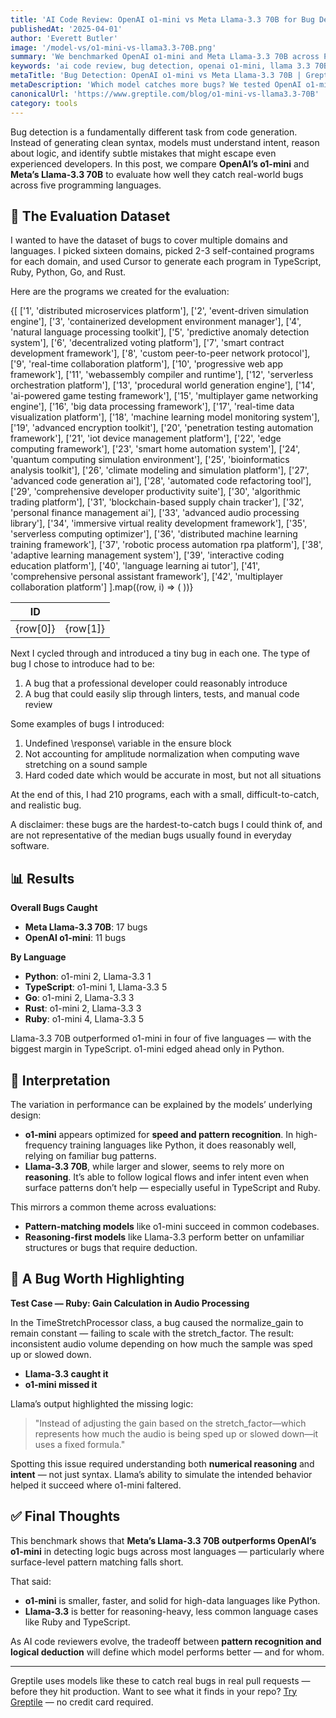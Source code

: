 ```yaml
---
title: 'AI Code Review: OpenAI o1-mini vs Meta Llama-3.3 70B for Bug Detection'
publishedAt: '2025-04-01'
author: 'Everett Butler'
image: '/model-vs/o1-mini-vs-llama3.3-70B.png'
summary: 'We benchmarked OpenAI o1-mini and Meta Llama-3.3 70B across Python, TypeScript, Go, Rust, and Ruby to compare their bug detection capabilities.'
keywords: 'ai code review, bug detection, openai o1-mini, llama 3.3 70B, reasoning models, software verification'
metaTitle: 'Bug Detection: OpenAI o1-mini vs Meta Llama-3.3 70B | Greptile'
metaDescription: 'Which model catches more bugs? We tested OpenAI o1-mini and Meta Llama-3.3 70B across 210 programs to evaluate real-world bug detection performance.'
canonicalUrl: 'https://www.greptile.com/blog/o1-mini-vs-llama3.3-70B'
category: tools
---
```


Bug detection is a fundamentally different task from code generation. Instead of generating clean syntax, models must understand intent, reason about logic, and identify subtle mistakes that might escape even experienced developers. In this post, we compare **OpenAI’s o1-mini** and **Meta’s Llama-3.3 70B** to evaluate how well they catch real-world bugs across five programming languages.


## 🧪 The Evaluation Dataset

I wanted to have the dataset of bugs to cover multiple domains and languages. I picked sixteen domains, picked 2-3 self-contained programs for each domain, and used Cursor to generate each program in TypeScript, Ruby, Python, Go, and Rust.

Here are the programs we created for the evaluation:

<table
	style={{
		borderCollapse: 'collapse',
		width: '100%',
		margin: '2rem 0',
		borderRadius: '8px',
		overflow: 'hidden',
		fontSize: '0.95rem',
		lineHeight: '1.5'
	}}>
	<thead>
		<tr>
			<th
				style={{
					backgroundColor: '#f8fafc',
					padding: '1rem',
					textAlign: 'left',
					borderBottom: '1px solid #e2e8f0',
					fontWeight: '600',
					color: '#1a202c'
				}}>
				ID
			</th>
			<th
				style={{
					backgroundColor: '#f8fafc',
					padding: '1rem',
					textAlign: 'left',
					borderBottom: '1px solid #e2e8f0',
					fontWeight: '600',
					color: '#1a202c'
				}}></th>
		</tr>
	</thead>
	<tbody>
		{[
			['1', 'distributed microservices platform'],
			['2', 'event-driven simulation engine'],
			['3', 'containerized development environment manager'],
			['4', 'natural language processing toolkit'],
			['5', 'predictive anomaly detection system'],
			['6', 'decentralized voting platform'],
			['7', 'smart contract development framework'],
			['8', 'custom peer-to-peer network protocol'],
			['9', 'real-time collaboration platform'],
			['10', 'progressive web app framework'],
			['11', 'webassembly compiler and runtime'],
			['12', 'serverless orchestration platform'],
			['13', 'procedural world generation engine'],
			['14', 'ai-powered game testing framework'],
			['15', 'multiplayer game networking engine'],
			['16', 'big data processing framework'],
			['17', 'real-time data visualization platform'],
			['18', 'machine learning model monitoring system'],
			['19', 'advanced encryption toolkit'],
			['20', 'penetration testing automation framework'],
			['21', 'iot device management platform'],
			['22', 'edge computing framework'],
			['23', 'smart home automation system'],
			['24', 'quantum computing simulation environment'],
			['25', 'bioinformatics analysis toolkit'],
			['26', 'climate modeling and simulation platform'],
			['27', 'advanced code generation ai'],
			['28', 'automated code refactoring tool'],
			['29', 'comprehensive developer productivity suite'],
			['30', 'algorithmic trading platform'],
			['31', 'blockchain-based supply chain tracker'],
			['32', 'personal finance management ai'],
			['33', 'advanced audio processing library'],
			['34', 'immersive virtual reality development framework'],
			['35', 'serverless computing optimizer'],
			['36', 'distributed machine learning training framework'],
			['37', 'robotic process automation rpa platform'],
			['38', 'adaptive learning management system'],
			['39', 'interactive coding education platform'],
			['40', 'language learning ai tutor'],
			['41', 'comprehensive personal assistant framework'],
			['42', 'multiplayer collaboration platform']
		].map((row, i) => (
			<tr
				key={i}
				style={{
					backgroundColor: 'var(--tw-prose-bg, white)',
					transition: 'background-color 0.2s'
				}}>
				<td
					style={{
						padding: '1rem',
						borderBottom: '1px solid var(--tw-prose-border, #e2e8f0)',
						color: 'var(--tw-prose-body, #1a202c)'
					}}>
					{row[0]}
				</td>
				<td
					style={{
						padding: '1rem',
						borderBottom: '1px solid var(--tw-prose-border, #e2e8f0)',
						color: 'var(--tw-prose-body, #1a202c)'
					}}>
					{row[1]}
				</td>
			</tr>
		))}
	</tbody>
</table>

Next I cycled through and introduced a tiny bug in each one. The type of bug I chose to introduce had to be:

1. A bug that a professional developer could reasonably introduce
2. A bug that could easily slip through linters, tests, and manual code review

Some examples of bugs I introduced:

1. Undefined \response\ variable in the ensure block
2. Not accounting for amplitude normalization when computing wave stretching on a sound sample
3. Hard coded date which would be accurate in most, but not all situations

At the end of this, I had 210 programs, each with a small, difficult-to-catch, and realistic bug.

A disclaimer: these bugs are the hardest-to-catch bugs I could think of, and are not representative of the median bugs usually found in everyday software.

## 📊 Results

**Overall Bugs Caught**
- **Meta Llama-3.3 70B**: 17 bugs  
- **OpenAI o1-mini**: 11 bugs

**By Language**
- **Python**: o1-mini 2, Llama-3.3 1  
- **TypeScript**: o1-mini 1, Llama-3.3 5  
- **Go**: o1-mini 2, Llama-3.3 3  
- **Rust**: o1-mini 2, Llama-3.3 3  
- **Ruby**: o1-mini 4, Llama-3.3 5

Llama-3.3 70B outperformed o1-mini in four of five languages — with the biggest margin in TypeScript. o1-mini edged ahead only in Python.

## 🧠 Interpretation

The variation in performance can be explained by the models’ underlying design:

- **o1-mini** appears optimized for **speed and pattern recognition**. In high-frequency training languages like Python, it does reasonably well, relying on familiar bug patterns.
- **Llama-3.3 70B**, while larger and slower, seems to rely more on **reasoning**. It’s able to follow logical flows and infer intent even when surface patterns don’t help — especially useful in TypeScript and Ruby.

This mirrors a common theme across evaluations:  
- **Pattern-matching models** like o1-mini succeed in common codebases.  
- **Reasoning-first models** like Llama-3.3 perform better on unfamiliar structures or bugs that require deduction.

## 🧩 A Bug Worth Highlighting

**Test Case — Ruby: Gain Calculation in Audio Processing**

In the TimeStretchProcessor class, a bug caused the normalize_gain to remain constant — failing to scale with the stretch_factor. The result: inconsistent audio volume depending on how much the sample was sped up or slowed down.

- **Llama-3.3 caught it**  
- **o1-mini missed it**

Llama’s output highlighted the missing logic:
> "Instead of adjusting the gain based on the stretch_factor—which represents how much the audio is being sped up or slowed down—it uses a fixed formula."

Spotting this issue required understanding both **numerical reasoning** and **intent** — not just syntax. Llama’s ability to simulate the intended behavior helped it succeed where o1-mini faltered.

## ✅ Final Thoughts

This benchmark shows that **Meta’s Llama-3.3 70B outperforms OpenAI’s o1-mini** in detecting logic bugs across most languages — particularly where surface-level pattern matching falls short.

That said:
- **o1-mini** is smaller, faster, and solid for high-data languages like Python.
- **Llama-3.3** is better for reasoning-heavy, less common language cases like Ruby and TypeScript.

As AI code reviewers evolve, the tradeoff between **pattern recognition and logical deduction** will define which model performs better — and for whom.

---
Greptile uses models like these to catch real bugs in real pull requests — before they hit production. Want to see what it finds in your repo? [Try Greptile](https://www.greptile.com) — no credit card required.
